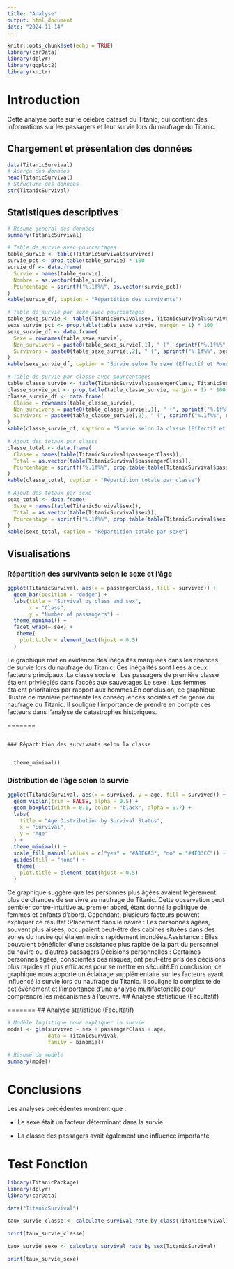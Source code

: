 ```yaml
---
title: "Analyse"
output: html_document
date: "2024-11-14"
---
```


```r
knitr::opts_chunk$set(echo = TRUE)
library(carData)
library(dplyr)
library(ggplot2)
library(knitr)

```
# Introduction

Cette analyse porte sur le célèbre dataset du Titanic, qui contient des informations sur les passagers et leur survie lors du naufrage du Titanic.

## Chargement et présentation des données

```r
data(TitanicSurvival)
# Aperçu des données
head(TitanicSurvival)
# Structure des données
str(TitanicSurvival)
```

## Statistiques descriptives

```r
# Résumé général des données
summary(TitanicSurvival)

# Table de survie avec pourcentages
table_survie <- table(TitanicSurvival$survived)
survie_pct <- prop.table(table_survie) * 100
survie_df <- data.frame(
  Survie = names(table_survie),
  Nombre = as.vector(table_survie),
  Pourcentage = sprintf("%.1f%%", as.vector(survie_pct))
)
kable(survie_df, caption = "Répartition des survivants")

# Table de survie par sexe avec pourcentages
table_sexe_survie <- table(TitanicSurvival$sex, TitanicSurvival$survived)
sexe_survie_pct <- prop.table(table_sexe_survie, margin = 1) * 100
sexe_survie_df <- data.frame(
  Sexe = rownames(table_sexe_survie),
  Non_survivors = paste0(table_sexe_survie[,1], " (", sprintf("%.1f%%", sexe_survie_pct[,1]), ")"),
  Survivors = paste0(table_sexe_survie[,2], " (", sprintf("%.1f%%", sexe_survie_pct[,2]), ")")
)
kable(sexe_survie_df, caption = "Survie selon le sexe (Effectif et Pourcentage par ligne)")

# Table de survie par classe avec pourcentages
table_classe_survie <- table(TitanicSurvival$passengerClass, TitanicSurvival$survived)
classe_survie_pct <- prop.table(table_classe_survie, margin = 1) * 100
classe_survie_df <- data.frame(
  Classe = rownames(table_classe_survie),
  Non_survivors = paste0(table_classe_survie[,1], " (", sprintf("%.1f%%", classe_survie_pct[,1]), ")"),
  Survivors = paste0(table_classe_survie[,2], " (", sprintf("%.1f%%", classe_survie_pct[,2]), ")")
)
kable(classe_survie_df, caption = "Survie selon la classe (Effectif et Pourcentage par ligne)")

# Ajout des totaux par classe
classe_total <- data.frame(
  Classe = names(table(TitanicSurvival$passengerClass)),
  Total = as.vector(table(TitanicSurvival$passengerClass)),
  Pourcentage = sprintf("%.1f%%", prop.table(table(TitanicSurvival$passengerClass)) * 100)
)
kable(classe_total, caption = "Répartition totale par classe")

# Ajout des totaux par sexe
sexe_total <- data.frame(
  Sexe = names(table(TitanicSurvival$sex)),
  Total = as.vector(table(TitanicSurvival$sex)),
  Pourcentage = sprintf("%.1f%%", prop.table(table(TitanicSurvival$sex)) * 100)
)
kable(sexe_total, caption = "Répartition totale par sexe")
```

## Visualisations

### Répartition des survivants selon le sexe et l'âge

```r
ggplot(TitanicSurvival, aes(x = passengerClass, fill = survived)) +
  geom_bar(position = "dodge") +
  labs(title = "Survival by class and sex",
       x = "Class",
       y = "Number of passangers") +
  theme_minimal() +
  facet_wrap(~ sex) +
   theme(
    plot.title = element_text(hjust = 0.5)  
  ) 

```



Le graphique met en évidence des inégalités marquées dans les chances de survie lors du naufrage du Titanic. Ces inégalités sont liées à deux facteurs principaux :La classe sociale : Les passagers de première classe étaient privilégiés dans l'accès aux sauvetages.Le sexe : Les femmes étaient prioritaires par rapport aux hommes.En conclusion, ce graphique illustre de manière pertinente les conséquences sociales et de genre du naufrage du Titanic. Il souligne l'importance de prendre en compte ces facteurs dans l'analyse de catastrophes historiques.


=======
```

### Répartition des survivants selon la classe


  theme_minimal()
```

### Distribution de l'âge selon la survie

```r
ggplot(TitanicSurvival, aes(x = survived, y = age, fill = survived)) +
  geom_violin(trim = FALSE, alpha = 0.5) +  
  geom_boxplot(width = 0.1, color = "black", alpha = 0.7) +  
  labs(
    title = "Age Distribution by Survival Status",
    x = "Survival",
    y = "Age"
  ) +
  theme_minimal() +
  scale_fill_manual(values = c("yes" = "#A8E6A3", "no" = "#4F83CC")) +  
  guides(fill = "none") +
   theme(
    plot.title = element_text(hjust = 0.5)  
  )

```


Ce graphique suggère que les personnes plus âgées avaient légèrement plus de chances de survivre au naufrage du Titanic. Cette observation peut sembler contre-intuitive au premier abord, étant donné la politique de femmes et enfants d'abord. Cependant, plusieurs facteurs peuvent expliquer ce résultat :Placement dans le navire : Les personnes âgées, souvent plus aisées, occupaient peut-être des cabines situées dans des zones du navire qui étaient moins rapidement inondées.Assistance : Elles pouvaient bénéficier d'une assistance plus rapide de la part du personnel du navire ou d'autres passagers.Décisions personnelles : Certaines personnes âgées, conscientes des risques, ont peut-être pris des décisions plus rapides et plus efficaces pour se mettre en sécurité.En conclusion, ce graphique nous apporte un éclairage supplémentaire sur les facteurs ayant influencé la survie lors du naufrage du Titanic. Il souligne la complexité de cet événement et l'importance d'une analyse multifactorielle pour comprendre les mécanismes à l'œuvre.
## Analyse statistique (Facultatif)



=======
## Analyse statistique (Facultatif)


```r
# Modèle logistique pour expliquer la survie
model <- glm(survived ~ sex + passengerClass + age, 
             data = TitanicSurvival, 
             family = binomial)

# Résumé du modèle
summary(model)
```

# Conclusions

Les analyses précédentes montrent que :


- Le sexe était un facteur déterminant dans la survie

- La classe des passagers avait également une influence importante


# Test Fonction

```r
library(TitanicPackage)
library(dplyr)
library(carData)

data("TitanicSurvival")

taux_survie_classe <- calculate_survival_rate_by_class(TitanicSurvival)

print(taux_survie_classe)

taux_survie_sexe <- calculate_survival_rate_by_sex(TitanicSurvival)

print(taux_survie_sexe)
```
